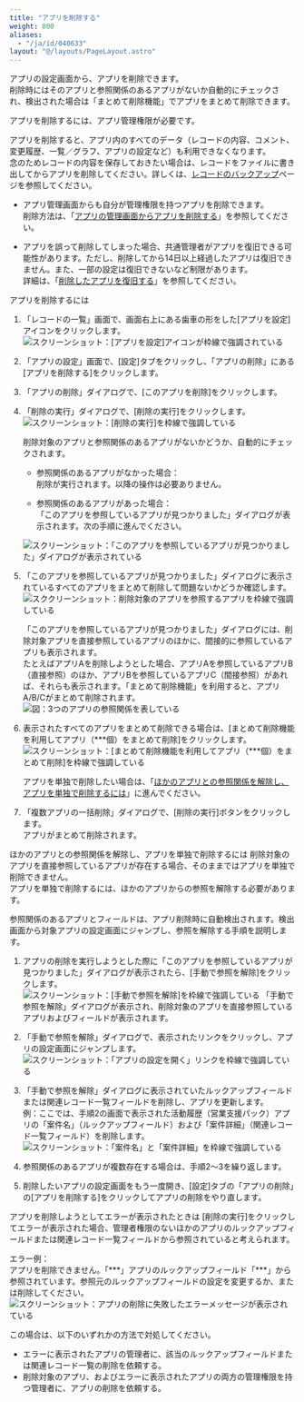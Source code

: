 ```yaml
---
title: "アプリを削除する"
weight: 800
aliases:
  - "/ja/id/040633"
layout: "@/layouts/PageLayout.astro"
---
```




アプリの設定画面から、アプリを削除できます。  
削除時にはそのアプリと参照関係のあるアプリがないか自動的にチェックされ、検出された場合は「まとめて削除機能」でアプリをまとめて削除できます。

アプリを削除するには、アプリ管理権限が必要です。

<Warning>

アプリを削除すると、アプリ内のすべてのデータ（レコードの内容、コメント、変更履歴、一覧／グラフ、アプリの設定など）も利用できなくなります。  
念のためレコードの内容を保存しておきたい場合は、レコードをファイルに書き出してからアプリを削除してください。詳しくは、[レコードのバックアップ](/k/ja/id/04030.html)ページを参照してください。

</Warning>

<Note>

* アプリ管理画面からも自分が管理権限を持つアプリを削除できます。  
  削除方法は、「[アプリの管理画面からアプリを削除する](/k/ja/id/04013.html)」を参照してください。

* アプリを誤って削除してしまった場合、<Slash />共通管理者がアプリを復旧できる可能性があります。ただし、削除してから14日以上経過したアプリは復旧できません。また、一部の設定は復旧できないなど制限があります。  
  詳細は、「[削除したアプリを復旧する](/k/ja/id/04016.html)」を参照してください。

</Note>

<Heading id="create_app_delete_app_10">アプリを削除するには</Heading>
1. 「レコードの一覧」画面で、画面右上にある歯車の形をした[アプリを設定]アイコンをクリックします。  
   <Img src="/k/kintone/img/settings_new_icon.png" alt="スクリーンショット：[アプリを設定]アイコンが枠線で強調されている" />

1. 「アプリの設定」画面で、[設定]タブをクリックし、「アプリの削除」にある[アプリを削除する]をクリックします。

1. 「アプリの削除」ダイアログで、[このアプリを削除]をクリックします。

1. 「削除の実行」ダイアログで、[削除の実行]をクリックします。  
   <Img src="/k/kintone/img-ja/delete_app_img3.png" alt="スクリーンショット：[削除の実行]を枠線で強調している" />

   削除対象のアプリと参照関係のあるアプリがないかどうか、自動的にチェックされます。

    * 参照関係のあるアプリがなかった場合：  
    削除が実行されます。以降の操作は必要ありません。

    * 参照関係のあるアプリがあった場合：  
    「このアプリを参照しているアプリが見つかりました」ダイアログが表示されます。次の手順に進んでください。  
    <Img src="/k/kintone/img-ja/delete_app_img4.png" alt="スクリーンショット：「このアプリを参照しているアプリが見つかりました」ダイアログが表示されている" />

1. 「このアプリを参照しているアプリが見つかりました」ダイアログに表示されているすべてのアプリをまとめて削除して問題ないかどうか確認します。  
   <Img src="/k/kintone/img-ja/delete_app_img5.png" alt="スククリーンショット：削除対象のアプリを参照するアプリを枠線で強調している" />

   <Note>

   「このアプリを参照しているアプリが見つかりました」ダイアログには、削除対象アプリを直接参照しているアプリのほかに、間接的に参照しているアプリも表示されます。  
   たとえばアプリAを削除しようとした場合、アプリAを参照しているアプリB（直接参照）のほか、アプリBを参照しているアプリC（間接参照）があれば、それらも表示されます。「まとめて削除機能」を利用すると、アプリA/B/Cがまとめて削除されます。
   <Img src="/k/kintone/img-ja/delete_app_img10.png" alt="図：3つのアプリの参照関係を表している" />

   </Note>

1. 表示されたすべてのアプリをまとめて削除できる場合は、[まとめて削除機能を利用してアプリ（\*\*\*個）をまとめて削除]をクリックします。  
   <Img src="/k/kintone/img-ja/delete_app_img6.png" alt="スクリーンショット：[まとめて削除機能を利用してアプリ（***個）をまとめて削除]を枠線で強調している" />

   <Hint>

   アプリを単独で削除したい場合は、「[ほかのアプリとの参照関係を解除し、アプリを単独で削除するには](#create_app_delete_app_1020)」に進んでください。

   </Hint>

1. 「複数アプリの一括削除」ダイアログで、[削除の実行]ボタンをクリックします。  
  アプリがまとめて削除されます。

<Heading level={3} id="create_app_delete_app_1020">ほかのアプリとの参照関係を解除し、アプリを単独で削除するには</Heading>
削除対象のアプリを直接参照しているアプリが存在する場合、そのままではアプリを単独で削除できません。  
アプリを単独で削除するには、ほかのアプリからの参照を解除する必要があります。

参照関係のあるアプリとフィールドは、アプリ削除時に自動検出されます。検出画面から対象アプリの設定画面にジャンプし、参照を解除する手順を説明します。

1. アプリの削除を実行しようとした際に「このアプリを参照しているアプリが見つかりました」ダイアログが表示されたら、[手動で参照を解除]をクリックします。  
   <Img src="/k/kintone/img-ja/delete_app_img7.png" alt="スクリーンショット：[手動で参照を解除]を枠線で強調している" />
  「手動で参照を解除」ダイアログが表示され、削除対象のアプリを直接参照しているアプリおよびフィールドが表示されます。

1. 「手動で参照を解除」ダイアログで、表示されたリンクをクリックし、アプリの設定画面にジャンプします。  
   <Img src="/k/kintone/img-ja/delete_app_img8.png" alt="スクリーンショット：「アプリの設定を開く」リンクを枠線で強調している" />

1. 「手動で参照を解除」ダイアログに表示されていたルックアップフィールドまたは関連レコード一覧フィールドを削除し、アプリを更新します。  
  例：ここでは、手順2の画面で表示された活動履歴（営業支援パック）アプリの「案件名」（ルックアップフィールド）および「案件詳細」（関連レコード一覧フィールド）を削除します。  
   <Img src="/k/kintone/img-ja/delete_app_img9.png" alt="スクリーンショット：「案件名」と「案件詳細」を枠線で強調している" />

1. 参照関係のあるアプリが複数存在する場合は、手順2～3を繰り返します。

1. 削除したいアプリの設定画面をもう一度開き、[設定]タブの「アプリの削除」の[アプリを削除する]をクリックしてアプリの削除をやり直します。

<Heading id="create_app_delete_app_20">アプリを削除しようとしてエラーが表示されたときは</Heading>
[削除の実行]をクリックしてエラーが表示された場合、管理者権限のないほかのアプリのルックアップフィールドまたは関連レコード一覧フィールドから参照されていると考えられます。

エラー例：  
アプリを削除できません。「\*\*\*」アプリのルックアップフィールド「\*\*\*」から参照されています。参照元のルックアップフィールドの設定を変更するか、または削除してください。
<Img src="/k/kintone/img-ja/delete_appback_15_1.jpg" alt="スクリーンショット：アプリの削除に失敗したエラーメッセージが表示されている" />

この場合は、以下のいずれかの方法で対処してください。

* エラーに表示されたアプリの管理者に、該当のルックアップフィールドまたは関連レコード一覧の削除を依頼する。
* 削除対象のアプリ、およびエラーに表示されたアプリの両方の管理権限を持つ管理者に、アプリの削除を依頼する。
